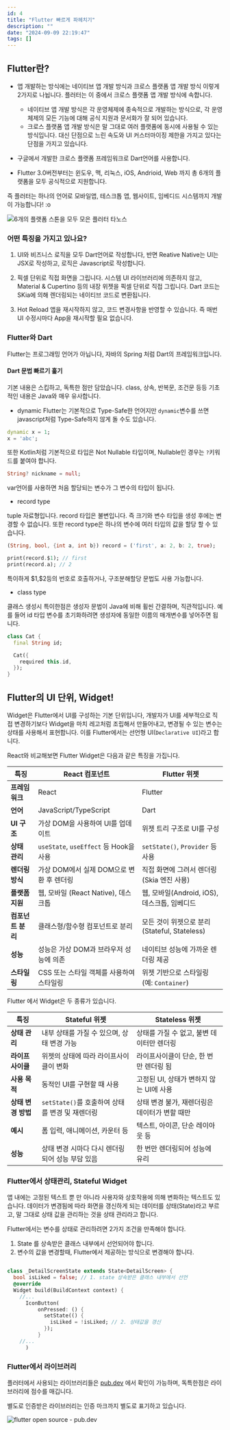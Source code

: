 ```yaml
---
id: 4
title: "Flutter 빠르게 파헤치기"
description: ""
date: "2024-09-09 22:19:47"
tags: []
---
```

## Flutter란?

- 앱 개발하는 방식에는 네이티브 앱 개발 방식과 크로스 플랫폼 앱 개발 방식 이렇게 2가지로 나뉩니다. 플러터는 이 중에서 크로스 플랫폼 앱 개발 방식에 속합니다.
    - 네이티브 앱 개발 방식은 각 운영체제에 종속적으로 개발하는 방식으로, 각 운영체제의 모든 기능에 대해 공식 지원과 문서화가 잘 되어 있습니다. 
    - 크로스 플랫폼 앱 개발 방식은 말 그대로 여러 플랫폼에 동시에 사용될 수 있는 방식입니다. 대신 단점으로 느린 속도와 UI 커스터마이징 제한을 가지고 있다는 단점을 가지고 있습니다. 

- 구글에서 개발한 크로스 플랫폼 프레임워크로 Dart언어를 사용합니다.
- Flutter 3.0버전부터는 윈도우, 맥, 리눅스, iOS, Andrioid, Web 까지 총 6개의 플랫폼을 모두 공식적으로 지원합니다. 

즉 플러터는 하나의 언어로 모바일앱, 테스크톱 앱, 웹사이트, 임베디드 시스템까지 개발이 가능합니다! :o

![6개의 플랫폼 스톤을 모두 모은 플러터 타노스](/images/flutter_01_00.jpg)



### 어떤 특징을 가지고 있나요?

1. UI와 비즈니스 로직을 모두 Dart언어로 작성합니다, 반면 Reative Native는 UI는 JSX로 작성하고, 로직은 Javascript로 작성합니다.

2. 픽셀 단위로 직접 화면을 그립니다. 
시스템 UI 라이브러리에 의존하지 않고, Material & Cupertino 등의 내장 위젯을 픽셀 단위로 직접 그립니다. Dart 코드는 SKia에 의해 렌더링되는 네이티브 코드로 변환됩니다. 

3. Hot Reload 
앱을 재시작하지 않고, 코드 변경사항을 반영할 수 있습니다. 즉 매번 UI 수정시마다 App을 재시작할 필요 없습니다. 

### Flutter와 Dart

Flutter는 프로그래밍 언어가 아닙니다, 자바의 Spring 처럼 Dart의 프레임워크입니다. 

#### Dart 문법 빠르기 훑기

기본 내용은 스킵하고, 독특한 점만 담았습니다. class, 상속, 반복문, 조건문 등등 기초적인 내용은 Java와 매우 유사합니다. 

- dynamic 
Flutter는 기본적으로 Type-Safe한 언어지만 `dynamic`변수를 쓰면 javascript처럼 Type-Safe하지 않게 돌 수도 있습니다. 

```dart
dynamic x = 1;
x = 'abc';
```

또한 Kotlin처럼 기본적으로 타입은 Not Nullable 타입이며, Nullable인 경우는 `?`키워드를 붙여야 합니다. 
```dart
String? nickname = null;
```

var언어를 사용하면 처음 할당되는 변수가 그 변수의 타입이 됩니다.

- record type

tuple 자료형입니다. record 타입은 불변입니다. 즉 크기와 변수 타입을 생성 후에는 변경할 수 없습니다. 또한 record type은 하나의 변수에 여러 타입의 값을 할당 할 수 있습니다. 
```dart
(String, bool, {int a, int b}) record = ('first', a: 2, b: 2, true);

print(record.$1); // first
print(record.a); // 2

```
특이하게 \$1,\$2등의 번호로 호출하거나, 구조분해할당 문법도 사용 가능합니다. 

- class type

클래스 생성시 특이한점은 생성자 문법이 Java에 비해 휠씬 간결하며,  직관적입니다. 예를 들어 id 타입 변수를 초기화하려면 생성자에 동일한 이름의 매개변수를 넣어주면 됩니다. 

```dart
class Cat {
  final String id;

  Cat({
    required this.id,
  });
}

```

## Flutter의 UI 단위, Widget!

Widget은 Flutter에서 UI를 구성하는 기본 단위입니다, 개발자가 UI를 세부적으로 직접 변경하기보다 Widget을 마치 레고처럼 조립해서 만들어내고, 변경될 수 있는 변수는 상태를 사용해서 표현합니다.
이를 Flutter에서는 선언형 UI(`Declarative UI`)라고 합니다.

React와 비교해보면 Flutter Widget은 다음과 같은 특징을 가집니다.

| 특징              | React 컴포넌트                                    | Flutter 위젯                              |
|-------------------|-------------------------------------------------|------------------------------------------|
| **프레임워크**     | React                                           | Flutter                                  |
| **언어**           | JavaScript/TypeScript                           | Dart                                     |
| **UI 구조**        | 가상 DOM을 사용하여 UI를 업데이트               | 위젯 트리 구조로 UI를 구성               |
| **상태 관리**      | `useState`, `useEffect` 등 Hook을 사용          | `setState()`, `Provider` 등 사용          |
| **렌더링 방식**    | 가상 DOM에서 실제 DOM으로 변환 후 렌더링         | 직접 화면에 그려서 렌더링 (Skia 엔진 사용)|
| **플랫폼 지원**    | 웹, 모바일 (React Native), 데스크톱              | 웹, 모바일(Android, iOS), 데스크톱, 임베디드|
| **컴포넌트 분리**  | 클래스형/함수형 컴포넌트로 분리                  | 모든 것이 위젯으로 분리 (Stateful, Stateless)|
| **성능**           | 성능은 가상 DOM과 브라우저 성능에 의존           | 네이티브 성능에 가까운 렌더링 제공        |
| **스타일링**       | CSS 또는 스타일 객체를 사용하여 스타일링         | 위젯 기반으로 스타일링 (예: `Container`)  |

Flutter 에서 Widget은 두 종류가 있습니다.

| 특징              | Stateful 위젯                                  | Stateless 위젯                             |
|-------------------|-----------------------------------------------|-------------------------------------------|
| **상태 관리**      | 내부 상태를 가질 수 있으며, 상태 변경 가능      | 상태를 가질 수 없고, 불변 데이터만 렌더링  |
| **라이프사이클**    | 위젯의 상태에 따라 라이프사이클이 변화          | 라이프사이클이 단순, 한 번만 렌더링 됨    |
| **사용 목적**      | 동적인 UI를 구현할 때 사용                      | 고정된 UI, 상태가 변하지 않는 UI에 사용   |
| **상태 변경 방법**  | `setState()`를 호출하여 상태를 변경 및 재렌더링 | 상태 변경 불가, 재렌더링은 데이터가 변할 때만 |
| **예시**           | 폼 입력, 애니메이션, 카운터 등                  | 텍스트, 아이콘, 단순 레이아웃 등          |
| **성능**           | 상태 변경 시마다 다시 렌더링되어 성능 부담 있음  | 한 번만 렌더링되어 성능에 유리             |


### Flutter에서 상태관리, Stateful Widget

앱 내에는 고정된 텍스트 뿐 만 아니라 사용자와 상호작용에 의해 변화하는 텍스트도 있습니다. 데이터가 변경됨에 따라 화면을 갱신하게 되는 데이터를 상태(State)라고 부르고, 말 그대로 상태 값을 관리하는 것을 상태 관리라고 합니다. 

Flutter에서는 변수를 상태로 관리하려면 2가지 조건을 만족해야 합니다. 

1. State 를 상속받은 클래스 내부에서 선언되어야 합니다. 
2. 변수의 값을 변경할때, Flutter에서 제공하는 방식으로 변경해야 합니다.


```dart

class _DetailScreenState extends State<DetailScreen> {
  bool isLiked = false; // 1. state 상속받은 클래스 내부에서 선언
  @override
  Widget build(BuildContext context) {
    //...
      IconButton(
          onPressed: () {
            setState(() {
              isLiked = !isLiked; // 2. 상태값을 갱신
            });
          }    
    //...
      )
```

### Flutter에서 라이브러리

플러터에서 사용되는 라이브러리들은 [pub.dev](https://pub.dev/) 에서 확인이 가능하며, 독특한점은 라이브러리에 점수를 매깁니다. 

별도로 인증받은 라이브러리는 인증 마크까지 별도로 표기하고 있습니다. 


![flutter open source - pub.dev](/images/flutter_01_01.png)